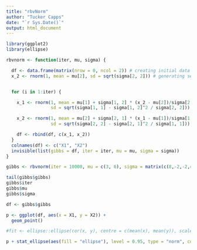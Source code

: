```yaml
---
title: "rbvNorm"
author: "Tucker Capps"
date: "`r Sys.Date()`"
output: html_document
---
```


```r
library(ggplot2)
library(ellipse)
```


```r
rbvnorm <- function(iter, mu, sigma) {

  df <- data.frame(matrix(nrow = 0, ncol = 2)) # creating initial data frame
  x_2 <- rnorm(1, mean = mu[2], sd = sqrt(sigma[2, 2])) # generating seed value


  for (i in 1:iter) {

    x_1 <- rnorm(1, mean = mu[1] + sigma[1, 2] * (x_2 - mu[2])/sigma[2,2],
                 sd = sqrt(sigma[1, 1] - sigma[1, 2]^2 / sigma[2, 2]))

    x_2 <- rnorm(1, mean = mu[2] + sigma[2, 1] * (x_1 - mu[1])/sigma[1,1],
                 sd = sqrt(sigma[2, 2] - sigma[2, 1]^2 / sigma[1, 1]))

    df <- rbind(df, c(x_1, x_2))
  }
  colnames(df) <- c("X1", "X2")
  invisible(list(gibbs = df, iter = iter, mu = mu, sigma = sigma))
}
```



```r
gibbs <- rbvnorm(iter = 10000, mu = c(3, 6), sigma = matrix(c(8,-2,-2,4), nrow = 2, byrow = TRUE))
```

```r
tail(gibbs$gibbs)
gibbs$iter
gibbs$mu
gibbs$sigma
```


```r
df <- gibbs$gibbs

p <- ggplot(df, aes(x = X1, y = X2)) +
  geom_point()

#fit <- ellipse::ellipse(cor(x, y), centre = c(mean(x), mean(y)), scale = c(sd(x), sd(y)))

p + stat_ellipse(aes(fill = "ellipse"), level = 0.95, type = "norm", color = "red")
```

